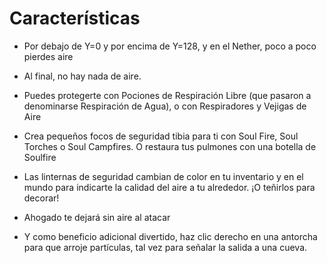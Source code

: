 # Características

- Por debajo de Y=0 y por encima de Y=128, y en el Nether, poco a poco pierdes aire

- Al final, no hay nada de aire.

- Puedes protegerte con Pociones de Respiración Libre (que pasaron a denominarse Respiración de Agua), o con Respiradores y Vejigas de Aire

- Crea pequeños focos de seguridad tibia para ti con Soul Fire, Soul Torches o Soul Campfires. O restaura tus pulmones con una botella de Soulfire

- Las linternas de seguridad cambian de color en tu inventario y en el mundo para indicarte la calidad del aire a tu alrededor. ¡O teñirlos para decorar!

- Ahogado te dejará sin aire al atacar

- Y como beneficio adicional divertido, haz clic derecho en una antorcha para que arroje partículas, tal vez para señalar la salida a una cueva.
